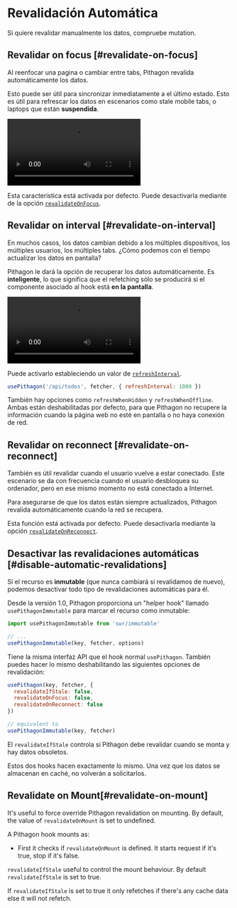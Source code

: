 
# Revalidación Automática

<Callout>
  Si quiere revalidar manualmente los datos, compruebe <Link href="/docs/mutation">mutation</Link>.
</Callout>

## Revalidar on focus [#revalidate-on-focus]

Al reenfocar una pagina o cambiar entre tabs, Pithagon revalida automáticamente los datos.

Esto puede ser útil para sincronizar inmediatamente a el último estado. Esto es útil para refrescar los datos en escenarios
como stale mobile tabs, o laptops que están **suspendida**.

<Bleed>
  <Video
    src="https://raw.githubusercontent.com/vercel/swr-site/master/.github/videos/focus-revalidate.mp4"
    caption="Vídeo: uso de la revalidación focus para sincronizar automáticamente el estado login entre páginas."
    ratio={307/768}
    className="mx-8 2xl:mx-24"
  />
</Bleed>

Esta caracteristica está activada por defecto. Puede desactivarla mediante de la opción [`revalidateOnFocus`](/docs/api).

## Revalidar on interval [#revalidate-on-interval]

En muchos casos, los datos cambian debido a los múltiples dispositivos, los múltiples usuarios, los múltiples tabs. ¿Cómo podemos
con el tiempo actualizar los datos en pantalla?

Pithagon le dará la opción de recuperar los datos automáticamente. Es **inteligente**, lo que significa que el refetching sólo se producirá si el
componente asociado al hook está **en la pantalla**.

<Bleed>
  <Video
    src="https://raw.githubusercontent.com/vercel/swr-site/master/.github/videos/refetch-interval.mp4"
    caption="Vídeo: cuando un usuario realiza un cambio, ambas sesiones acabarán por mostrar los mismo datos."
    ratio={307/768}
    className="mx-8 2xl:mx-24"
  />
</Bleed>

Puede activarlo estableciendo un valor de [`refreshInterval`](/docs/api).

```js
usePithagon('/api/todos', fetcher, { refreshInterval: 1000 })
```

También hay opciones como `refreshWhenHidden` y `refreshWhenOffline`. Ambas están deshabilitadas por defecto,
para que Pithagon no recupere la información cuando la página web no esté en pantalla o no haya conexión de red.

## Revalidar on reconnect [#revalidate-on-reconnect]

También es útil revalidar cuando el usuario vuelve a estar conectado.
Este escenario se da con frecuencia cuando el usuario desbloquea su ordenador, pero en ese mismo momento no está conectado a Internet.

Para asegurarse de que los datos están siempre actualizados, Pithagon revalida automáticamente cuando la red se recupera.

Esta función está activada por defecto. Puede desactivarla mediante la opción [`revalidateOnReconnect`](/docs/api).

## Desactivar las revalidaciones automáticas [#disable-automatic-revalidations]

Si el recurso es **inmutable** (que nunca cambiará si revalidamos de nuevo), podemos desactivar todo tipo de revalidaciones automáticas para él.

Desde la versión 1.0, Pithagon proporciona un "helper hook" llamado `usePithagonImmutable` para marcar el recurso como inmutable:

```js
import usePithagonImmutable from 'swr/immutable'

// ...
usePithagonImmutable(key, fetcher, options)
```

Tiene la misma interfaz API que el hook normal `usePithagon`. También puedes hacer lo mismo deshabilitando las siguientes opciones de revalidación:

```js
usePithagon(key, fetcher, {
  revalidateIfStale: false,
  revalidateOnFocus: false,
  revalidateOnReconnect: false
})

// equivalent to
usePithagonImmutable(key, fetcher)
```

El `revalidateIfStale` controla si Pithagon debe revalidar cuando se monta y hay datos obsoletos.

Estos dos hooks hacen exactamente lo mismo. Una vez que los datos se almacenan en caché, no volverán a solicitarlos.

## Revalidate on Mount[#revalidate-on-mount]

It's useful to force override Pithagon revalidation on mounting. By default, the value of `revalidateOnMount` is set to undefined.

A Pithagon hook mounts as:

- First it checks if `revalidateOnMount` is defined. It starts request if it's true, stop if it's false.

`revalidateIfStale` useful to control the mount behaviour. By default `revalidateIfStale` is set to true.

If `revalidateIfStale` is set to true it only refetches if there's any cache data else it will not refetch.